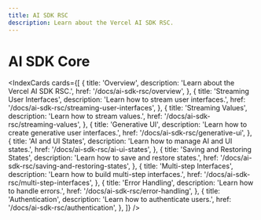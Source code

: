 ```yaml
---
title: AI SDK RSC
description: Learn about the Vercel AI SDK RSC.
---
```


# AI SDK Core

<IndexCards
  cards={[
    {
      title: 'Overview',
      description: 'Learn about the Vercel AI SDK RSC.',
      href: '/docs/ai-sdk-rsc/overview',
    },
    {
      title: 'Streaming User Interfaces',
      description: 'Learn how to stream user interfaces.',
      href: '/docs/ai-sdk-rsc/streaming-user-interfaces',
    },
    {
      title: 'Streaming Values',
      description: 'Learn how to stream values.',
      href: '/docs/ai-sdk-rsc/streaming-values',
    },
    {
      title: 'Generative UI',
      description: 'Learn how to create generative user interfaces.',
      href: '/docs/ai-sdk-rsc/generative-ui',
    },
    {
      title: 'AI and UI States',
      description: 'Learn how to manage AI and UI states.',
      href: '/docs/ai-sdk-rsc/ai-ui-states',
    },
    {
      title: 'Saving and Restoring States',
      description: 'Learn how to save and restore states.',
      href: '/docs/ai-sdk-rsc/saving-and-restoring-states',
    },
    {
      title: 'Multi-step Interfaces',
      description: 'Learn how to build multi-step interfaces.',
      href: '/docs/ai-sdk-rsc/multi-step-interfaces',
    },
    {
      title: 'Error Handling',
      description: 'Learn how to handle errors.',
      href: '/docs/ai-sdk-rsc/error-handling',
    },
    {
      title: 'Authentication',
      description: 'Learn how to authenticate users.',
      href: '/docs/ai-sdk-rsc/authentication',
    },
  ]}
/>
